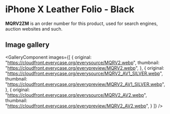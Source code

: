 
# iPhone X Leather Folio - Black

<Callout type='info' emoji='👉🏻'>**MQRV2ZM** is an order number for this product, used for search engines, auction websites and such.</Callout>

## Image gallery

<GalleryComponent
    images={[
      {
        original: "https://cloudfront.everycase.org/everysource/MQRV2.webp",
        thumbnail: "https://cloudfront.everycase.org/everypreview/MQRV2.webp",
      },
      {
        original: "https://cloudfront.everycase.org/everysource/MQRV2_AV1_SILVER.webp",
        thumbnail: "https://cloudfront.everycase.org/everypreview/MQRV2_AV1_SILVER.webp",
      },
      {
        original: "https://cloudfront.everycase.org/everysource/MQRV2_AV2.webp",
        thumbnail: "https://cloudfront.everycase.org/everypreview/MQRV2_AV2.webp",
      }
    ]}
  />
